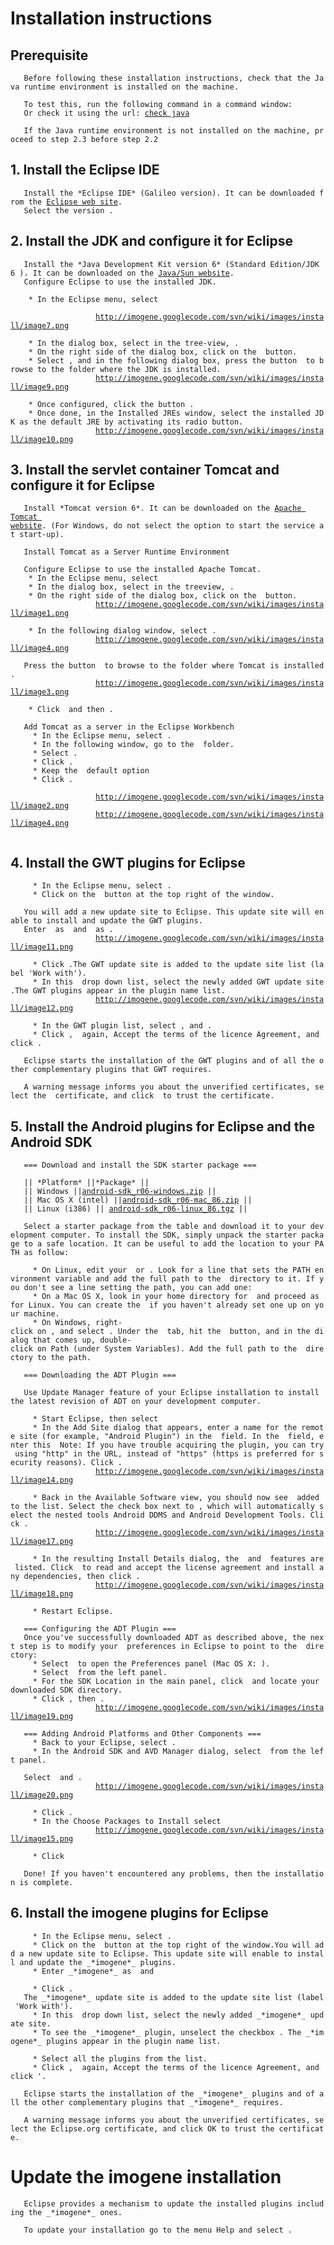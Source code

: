 = Installation instructions =



== Prerequisite ==

	Before following these installation instructions, check that the Java runtime environment is installed on the machine.
	
	To test this, run the following command in a command window: {{{ java -version }}}
	Or check it using the url: [http://www.java.com/fr/download/installed.jsp check java]
	
	If the Java runtime environment is not installed on the machine, proceed to step 2.3 before step 2.2

== 1. Install the Eclipse IDE ==

	Install the *Eclipse IDE* (Galileo version). It can be downloaded from the [http://www.eclipse.org/downloads/packages/release/galileo/sr2 Eclipse web site]. 
	Select the version {{{Eclipse IDE for Java EE Developers}}}.

== 2. Install the JDK and configure it for Eclipse ==
	Install the *Java Development Kit version 6* (Standard Edition/JDK 6 ). It can be downloaded on the [http://java.sun.com/javase/downloads/index.jsp Java/Sun website].
	Configure Eclipse to use the installed JDK.
	
	 * In the Eclipse menu, select {{{ Window/Preferences }}}
	
					http://imogene.googlecode.com/svn/wiki/images/install/image7.png
	
	 * In the dialog box, select in the tree-view, {{{  Java/Installed JREs }}}.
	 * On the right side of the dialog box, click on the {{{ Add }}} button.
	 * Select {{{ Standard VM }}}, and in the following dialog box, press the button {{{Directory}}} to browse to the folder where the JDK is installed.
					http://imogene.googlecode.com/svn/wiki/images/install/image9.png
	
	 * Once configured, click the button {{{Finish}}}. 
	 * Once done, in the Installed JREs window, select the installed JDK as the default JRE by activating its radio button.
					http://imogene.googlecode.com/svn/wiki/images/install/image10.png

== 3. Install the servlet container Tomcat and configure it for Eclipse ==

	Install *Tomcat version 6*. It can be downloaded on the [http://tomcat.apache.org/download-60.cgi Apache Tomcat website]. (For Windows, do not select the option to start the service at start-up).
	
	Install Tomcat as a Server Runtime Environment
	
	Configure Eclipse to use the installed Apache Tomcat.
	 * In the Eclipse menu, select {{{Window/Preferences}}}
	 * In the dialog box, select in the treeview, {{{Server/Runtime Environments}}}.
	 * On the right side of the dialog box, click on the {{{Add}}} button.
					http://imogene.googlecode.com/svn/wiki/images/install/image1.png
	
	 * In the following dialog window, select {{{Apache Tomcat v6,0}}}.
					http://imogene.googlecode.com/svn/wiki/images/install/image4.png
	
	Press the button {{{Browse}}} to browse to the folder where Tomcat is installed.
					http://imogene.googlecode.com/svn/wiki/images/install/image3.png
	
	 * Click {{{Finish}}} and then {{{OK}}}.
	
	Add Tomcat as a server in the Eclipse Workbench 
	  * In the Eclipse menu, select {{{ File/New/Other }}}.
	  * In the following window, go to the {{{Server}}} folder.
	  * Select {{{Server}}}.
	  * Click {{{Next}}}.
	  * Keep the {{{Tomcat v6,0 Server}}} default option
	  * Click {{{Next and {{{Finish}}}.
	
					http://imogene.googlecode.com/svn/wiki/images/install/image2.png
					http://imogene.googlecode.com/svn/wiki/images/install/image4.png
  
== 4. Install the GWT plugins for Eclipse ==
	  * In the Eclipse menu, select {{{Help/Install New software...}}}.
	  * Click on the {{{Add}}} button at the top right of the window.
	
	You will add a new update site to Eclipse. This update site will enable to install and update the GWT plugins.
	Enter {{{GWT}}} as {{{Name}}} and {{{http://dl.google.com/eclipse/plugin/3.5}}} as {{{Location}}}.
					http://imogene.googlecode.com/svn/wiki/images/install/image11.png
	
	  * Click {{{OK}}}.The GWT update site is added to the update site list (label 'Work with').
	  * In this {{{Work with}}} drop down list, select the newly added GWT update site.The GWT plugins appear in the plugin name list.
					http://imogene.googlecode.com/svn/wiki/images/install/image12.png
	
	  * In the GWT plugin list, select {{{Google Plugin for Eclipse}}}, and {{{Google Web Toolkit SDK}}}.
	  * Click {{{Next}}}, {{{Next}}} again, Accept the terms of the licence Agreement, and click {{{Finish}}}.
	
	Eclipse starts the installation of the GWT plugins and of all the other complementary plugins that GWT requires.
	
	A warning message informs you about the unverified certificates, select the {{{Eclipse.org}}} certificate, and click {{{OK}}} to trust the certificate.

== 5. Install the Android plugins for Eclipse and the Android SDK ==
	=== Download and install the SDK starter package ===
	
	|| *Platform* ||*Package* ||
	|| Windows ||[http://developer.android.com/sdk/download.html?v=android-sdk_r06-windows.zip android-sdk_r06-windows.zip] ||
	|| Mac OS X (intel) ||[http://developer.android.com/sdk/download.html?v=android-sdk_r06-mac_86.zip android-sdk_r06-mac_86.zip] ||
	|| Linux (i386) || [http://developer.android.com/sdk/download.html?v=android-sdk_r06-linux_86.tgz android-sdk_r06-linux_86.tgz] ||
	
	Select a starter package from the table and download it to your development computer. To install the SDK, simply unpack the starter package to a safe location. It can be useful to add the location to your PATH as follow:
	
	  * On Linux, edit your {{{~/.bash_profile}}} or {{{~/.bashrc file}}}. Look for a line that sets the PATH environment variable and add the full path to the {{{tools/}}} directory to it. If you don't see a line setting the path, you can add one: {{{export PATH=${PATH}:<your_sdk_dir>/tools}}} 
	  * On a Mac OS X, look in your home directory for {{{.bash_profile}}} and proceed as for Linux. You can create the {{{.bash_profile}}} if you haven't already set one up on your machine.
	  * On Windows, right-click on {{{My Computer}}}, and select {{{Properties}}}. Under the {{{Advanced}}} tab, hit the {{{Environment Variables}}} button, and in the dialog that comes up, double-click on Path (under System Variables). Add the full path to the {{{tools/}}} directory to the path.
	
	=== Downloading the ADT Plugin ===
	
	Use Update Manager feature of your Eclipse installation to install the latest revision of ADT on your development computer. 
	
	  * Start Eclipse, then select {{{Help > Install New Software.
					http://imogene.googlecode.com/svn/wiki/images/install/image13.png
	
	
	  * In the Available Software dialog, click {{{Add....}}}
	  * In the Add Site dialog that appears, enter a name for the remote site (for example, "Android Plugin") in the {{{Name}}} field. In the {{{Location}}} field, enter this {{{URL:https://dl-ssl.google.com/android/eclipse/}}} Note: If you have trouble acquiring the plugin, you can try using "http" in the URL, instead of "https" (https is preferred for security reasons). Click {{{OK}}}.
					http://imogene.googlecode.com/svn/wiki/images/install/image14.png
	
	  * Back in the Available Software view, you should now see {{{Developer Tools}}} added to the list. Select the check box next to {{{Developer Tools}}}, which will automatically select the nested tools Android DDMS and Android Development Tools. Click {{{Next}}}.
					http://imogene.googlecode.com/svn/wiki/images/install/image17.png
	
	  * In the resulting Install Details dialog, the {{{Android DDMS}}} and {{{Android Development Tools}}} features are listed. Click {{{Next}}} to read and accept the license agreement and install any dependencies, then click {{{Finish}}}.
					http://imogene.googlecode.com/svn/wiki/images/install/image18.png
	
	  * Restart Eclipse.
	  
	=== Configuring the ADT Plugin ===
	Once you've successfully downloaded ADT as described above, the next step is to modify your {{{ADT}}} preferences in Eclipse to point to the {{{Android SDK}}} directory: 
	  * Select {{{Window > Preferences...}}} to open the Preferences panel (Mac OS X: {{{Eclipse > Preferences}}}). 
	  * Select {{{Android}}} from the left panel. 
	  * For the SDK Location in the main panel, click {{{Browse...}}} and locate your downloaded SDK directory. 
	  * Click {{{Apply}}}, then {{{OK}}}. 
					http://imogene.googlecode.com/svn/wiki/images/install/image19.png
	
	=== Adding Android Platforms and Other Components ===
	  * Back to your Eclipse, select {{{Window > Android SDK and AVD Manager}}}.
	  * In the Android SDK and AVD Manager dialog, select {{{Available Packages}}} from the left panel.
	  
	Select {{{SDK Platform Android X.X, API X revision X}}} and {{{Google APIs by Google Inc, Android API X, revision X}}}.
					http://imogene.googlecode.com/svn/wiki/images/install/image20.png
	
	  * Click {{{Install Selected}}}.
	  * In the Choose Packages to Install select {{{Accept All}}}
					http://imogene.googlecode.com/svn/wiki/images/install/image15.png
	
	  * Click {{{Install}}}
	
	Done! If you haven't encountered any problems, then the installation is complete.

== 6. Install the imogene plugins for Eclipse ==

	  * In the Eclipse menu, select {{{Help/Install New software...}}}.
	  * Click on the {{{Add}}} button at the top right of the window.You will add a new update site to Eclipse. This update site will enable to install and update the _*imogene*_ plugins.
	  * Enter _*imogene*_ as {{{Name}}} and {{{http://unhcr.i-mogene.org/update}}} 
	
	  * Click {{{OK}}}.
	The _*imogene*_ update site is added to the update site list (label 'Work with').
	  * In this {{{Work with}}} drop down list, select the newly added _*imogene*_ update site.
	  * To see the _*imogene*_ plugin, unselect the checkbox {{{group Items by Category}}}. The _*imogene*_ plugins appear in the plugin name list.
	  
	  * Select all the plugins from the list.
	  * Click {{{Next}}}, {{{Next}}} again, Accept the terms of the licence Agreement, and click {{{Finish}}}'.
	
	Eclipse starts the installation of the _*imogene*_ plugins and of all the other complementary plugins that _*imogene*_ requires.
	
	A warning message informs you about the unverified certificates, select the Eclipse.org certificate, and click OK to trust the certificate.

= Update the imogene installation =
	Eclipse provides a mechanism to update the installed plugins including the _*imogene*_ ones.
	
	To update your installation go to the menu Help and select {{{Check for updates}}}.